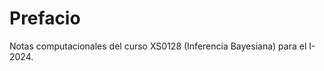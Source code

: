# Prefacio {.unnumbered}

Notas computacionales del curso XS0128 (Inferencia Bayesiana) para el I-2024.
